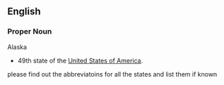 ==English==
===Proper Noun===
Alaska
*49th state of the [[United States of America]].
please find out the abbreviatoins for all the states and list them if known